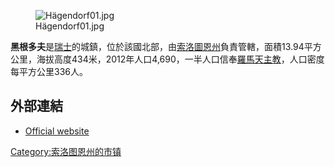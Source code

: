 [[Image:Hägendorf01.jpg|right]]

'''黑根多夫'''是[[瑞士|瑞士]]的城鎮，位於該國北部，由[[索洛圖恩州|索洛圖恩州]]負責管轄，面積13.94平方公里，海拔高度434米，2012年人口4,690，一半人口信奉[[羅馬天主教|羅馬天主教]]，人口密度每平方公里336人。

==外部連結==
* [http://www.haegendorf.ch Official website]{{Wayback|url=http://www.haegendorf.ch/ |date=20180307005520 }} {{de icon}}

{{Switzerland-geo-stub}}
[[Category:索洛图恩州的市镇|Category:索洛图恩州的市镇]]